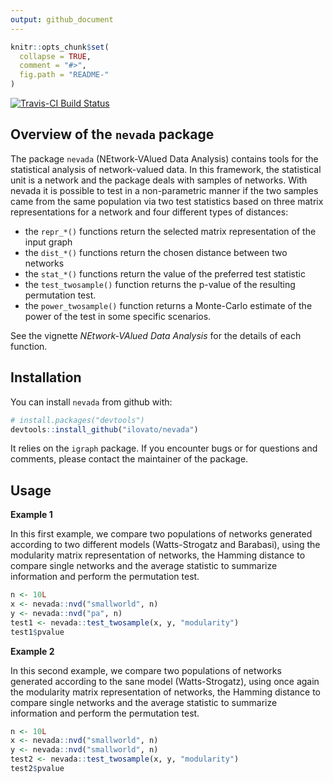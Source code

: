 ```yaml
---
output: github_document
---
```


<!-- README.md is generated from README.Rmd. Please edit that file -->

```r
knitr::opts_chunk$set(
  collapse = TRUE,
  comment = "#>",
  fig.path = "README-"
)
```

[![Travis-CI Build Status](https://travis-ci.org/astamm/nevada.svg?branch=master)](https://travis-ci.org/astamm/nevada)

## Overview of the `nevada` package

The package `nevada` (NEtwork-VAlued Data Analysis) contains tools for the statistical analysis of network-valued data. In this framework, the statistical unit is a network and the package deals with samples of networks. With nevada it is possible to test in a non-parametric manner if the two samples came from the same population via two test statistics based on three matrix representations for a network and four different types of distances:

* the `repr_*()` functions return the selected matrix representation of the input graph
* the `dist_*()` functions return the chosen distance between two networks
* the `stat_*()` functions return the value of the preferred test statistic
* the `test_twosample()` function returns the p-value of the resulting permutation test.
* the `power_twosample()` function returns a Monte-Carlo estimate of the power of the test in some specific scenarios.

See the vignette *NEtwork-VAlued Data Analysis* for the details of each function.

## Installation

You can install `nevada` from github with:

```r
# install.packages("devtools")
devtools::install_github("ilovato/nevada")
```

It relies on the `igraph` package. If you encounter bugs or for questions and comments, please contact the maintainer of the package.

## Usage

**Example 1**

In this first example, we compare two populations of networks generated according to two different models (Watts-Strogatz and Barabasi), using the modularity matrix representation of networks, the Hamming distance to compare single networks and the average statistic to summarize information and perform the permutation test.

```r
n <- 10L
x <- nevada::nvd("smallworld", n)
y <- nevada::nvd("pa", n)
test1 <- nevada::test_twosample(x, y, "modularity")
test1$pvalue
```

**Example 2**

In this second example, we compare two populations of networks generated according to the sane model (Watts-Strogatz), using once again the modularity matrix representation of networks, the Hamming distance to compare single networks and the average statistic to summarize information and perform the permutation test.

```r
n <- 10L
x <- nevada::nvd("smallworld", n)
y <- nevada::nvd("smallworld", n)
test2 <- nevada::test_twosample(x, y, "modularity")
test2$pvalue
```
